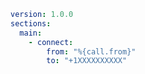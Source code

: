 ```YAML
version: 1.0.0
sections:
  main:
    - connect:
        from: "%{call.from}"
        to: "+1XXXXXXXXXX"
```